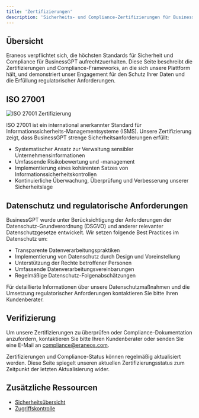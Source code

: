 ```yaml
---
title: 'Zertifizierungen'
description: 'Sicherheits- und Compliance-Zertifizierungen für BusinessGPT'
---
```




## Übersicht

Eraneos verpflichtet sich, die höchsten Standards für Sicherheit und Compliance für BusinessGPT aufrechtzuerhalten. Diese Seite beschreibt die Zertifizierungen und Compliance-Frameworks, an die sich unsere Plattform hält, und demonstriert unser Engagement für den Schutz Ihrer Daten und die Erfüllung regulatorischer Anforderungen.

## ISO 27001

<Frame>
  <img src="/images/iso-27001.png" alt="ISO 27001 Zertifizierung" />
</Frame>

ISO 27001 ist ein international anerkannter Standard für Informationssicherheits-Managementsysteme (ISMS). Unsere Zertifizierung zeigt, dass BusinessGPT strenge Sicherheitsanforderungen erfüllt:

- Systematischer Ansatz zur Verwaltung sensibler Unternehmensinformationen
- Umfassende Risikobewertung und -management
- Implementierung eines kohärenten Satzes von Informationssicherheitskontrollen
- Kontinuierliche Überwachung, Überprüfung und Verbesserung unserer Sicherheitslage

## Datenschutz und regulatorische Anforderungen

BusinessGPT wurde unter Berücksichtigung der Anforderungen der Datenschutz-Grundverordnung (DSGVO) und anderer relevanter Datenschutzgesetze entwickelt. Wir setzen folgende Best Practices im Datenschutz um:

- Transparente Datenverarbeitungspraktiken
- Implementierung von Datenschutz durch Design und Voreinstellung
- Unterstützung der Rechte betroffener Personen
- Umfassende Datenverarbeitungsvereinbarungen
- Regelmäßige Datenschutz-Folgenabschätzungen

Für detaillierte Informationen über unsere Datenschutzmaßnahmen und die Umsetzung regulatorischer Anforderungen kontaktieren Sie bitte Ihren Kundenberater.

## Verifizierung

Um unsere Zertifizierungen zu überprüfen oder Compliance-Dokumentation anzufordern, kontaktieren Sie bitte Ihren Kundenberater oder senden Sie eine E-Mail an compliance@eraneos.com.

<Note>
  Zertifizierungen und Compliance-Status können regelmäßig aktualisiert werden. Diese Seite spiegelt unseren aktuellen Zertifizierungsstatus zum Zeitpunkt der letzten Aktualisierung wider.
</Note>

## Zusätzliche Ressourcen

- [Sicherheitsübersicht](/security/overview)
- [Zugriffskontrolle](/security/access-control)
